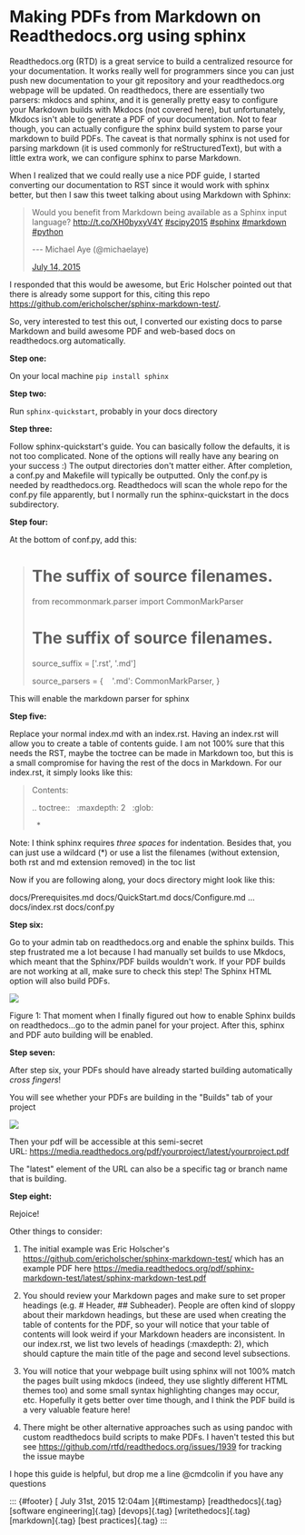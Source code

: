 Making PDFs from Markdown on Readthedocs.org using sphinx
=========================================================

Readthedocs.org (RTD) is a great service to build a centralized resource
for your documentation. It works really well for programmers since you
can just push new documentation to your git repository and your
readthedocs.org webpage will be updated. On readthedocs, there are
essentially two parsers: mkdocs and sphinx, and it is generally pretty
easy to configure your Markdown builds with Mkdocs (not covered here),
but unfortunately, Mkdocs isn't able to generate a PDF of your
documentation. Not to fear though, you can actually configure the sphinx
build system to parse your markdown to build PDFs. The caveat is that
normally sphinx is not used for parsing markdown (it is used commonly
for reStructuredText), but with a little extra work, we can configure
sphinx to parse Markdown.



When I realized that we could really use a nice PDF guide, I started
converting our documentation to RST since it would work with sphinx
better, but then I saw this tweet talking about using Markdown with
Sphinx:

> Would you benefit from Markdown being available as a Sphinx input
> language? <http://t.co/XH0byxyV4Y>
> [#scipy2015](https://twitter.com/hashtag/scipy2015?src=hash)
> [#sphinx](https://twitter.com/hashtag/sphinx?src=hash)
> [#markdown](https://twitter.com/hashtag/markdown?src=hash)
> [#python](https://twitter.com/hashtag/python?src=hash)
>
> <div>
>
> --- Michael Aye (@michaelaye)
>
> </div>
>
> [July 14,
> 2015](https://twitter.com/michaelaye/status/621053125818908673)

I responded that this would be awesome, but Eric Holscher pointed out
that there is already some support for this, citing this repo
<https://github.com/ericholscher/sphinx-markdown-test/>.



So, very interested to test this out, I converted our existing docs to
parse Markdown and build awesome PDF and web-based docs on
readthedocs.org automatically.



**Step one:**

On your local machine `pip install sphinx`



**Step two:**

Run `sphinx-quickstart`, probably in your docs directory



**Step three:**

Follow sphinx-quickstart's guide. You can basically follow the defaults,
it is not too complicated. None of the options will really have any
bearing on your success :) The output directories don't matter either.
After completion, a conf.py and Makefile will typically be outputted.
Only the conf.py is needed by readthedocs.org. Readthedocs will scan the
whole repo for the conf.py file apparently, but I normally run the
sphinx-quickstart in the docs subdirectory.



**Step four:**

At the bottom of conf.py, add this:



> # The suffix of source filenames.
> from recommonmark.parser import CommonMarkParser
>
> # The suffix of source filenames.
> source_suffix = ['.rst', '.md']
>
> source_parsers = {
>    '.md': CommonMarkParser,
> }



This will enable the markdown parser for sphinx



**Step five:**

Replace your normal index.md with an index.rst. Having an index.rst will
allow you to create a table of contents guide. I am not 100% sure that
this needs the RST, maybe the toctree can be made in Markdown too, but
this is a small compromise for having the rest of the docs in Markdown.
For our index.rst, it simply looks like this:

> Contents:
>
> .. toctree::
>   :maxdepth: 2
>   :glob:
>
>   *

Note: I think sphinx requires *three spaces* for indentation. Besides
that, you can just use a wildcard (*) or use a list the filenames
(without extension, both rst and md extension removed) in the toc list

Now if you are following along, your docs directory might look like
this:

docs/Prerequisites.md
docs/QuickStart.md
docs/Configure.md
...
docs/index.rst
docs/conf.py



**Step six:**

Go to your admin tab on readthedocs.org and enable the sphinx builds.
This step frustrated me a lot because I had manually set builds to use
Mkdocs, which meant that the Sphinx/PDF builds wouldn't work. If your
PDF builds are not working at all, make sure to check this step! The
Sphinx HTML option will also build PDFs.

![](../../media/125486358368_0.png)

Figure 1: That moment when I finally figured out how to enable Sphinx
builds on readthedocs...go to the admin panel for your project. After
this, sphinx and PDF auto building will be enabled.

**Step seven:**

After step six, your PDFs should have already started building
automatically *cross fingers*!

You will see whether your PDFs are building in the "Builds" tab of your
project

![](../../media/125486358368_1.png)





Then your pdf will be accessible at this semi-secret
URL: https://media.readthedocs.org/pdf/yourproject/latest/yourproject.pdf



The "latest" element of the URL can also be a specific tag or branch
name that is building.



**Step eight:**

Rejoice!



Other things to consider:



1) The initial example was Eric Holscher's
<https://github.com/ericholscher/sphinx-markdown-test/> which has an
example PDF here
<https://media.readthedocs.org/pdf/sphinx-markdown-test/latest/sphinx-markdown-test.pdf>



2) You should review your Markdown pages and make sure to set proper
headings (e.g. # Header, ## Subheader). People are often kind of
sloppy about their markdown headings, but these are used when creating
the table of contents for the PDF, so your will notice that your table
of contents will look weird if your Markdown headers are inconsistent.
In our index.rst, we list two levels of headings (:maxdepth: 2), which
should capture the main title of the page and second level subsections.

3) You will notice that your webpage built using sphinx will not 100%
match the pages built using mkdocs (indeed, they use slightly different
HTML themes too) and some small syntax highlighting changes may occur,
etc. Hopefully it gets better over time though, and I think the PDF
build is a very valuable feature here!

4) There might be other alternative approaches such as using pandoc
with custom readthedocs build scripts to make PDFs. I haven't tested
this but see <https://github.com/rtfd/readthedocs.org/issues/1939> for
tracking the issue maybe



I hope this guide is helpful, but drop me a line @cmdcolin if you have
any questions

::: {#footer}
[ July 31st, 2015 12:04am ]{#timestamp} [readthedocs]{.tag} [software
engineering]{.tag} [devops]{.tag} [writethedocs]{.tag} [markdown]{.tag}
[best practices]{.tag}
:::
